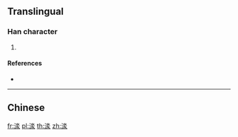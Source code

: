 {{character info/new}}
==Translingual==

===Han character===
{{Han char|rn=85|rad=水|as=08|sn=11|four=|canj=EEE,XXEEE|ids=⿰氵⿱水水}}

# {{defn|Han|sort=水08}}

====References====
* {{Han ref|kx=0633.210|dkj=17719|hdz=31650.130|uh=6E01|ud=28161}}

----

==Chinese==
{{zh-see|淵|a}}

[[fr:渁]]
[[pl:渁]]
[[th:渁]]
[[zh:渁]]